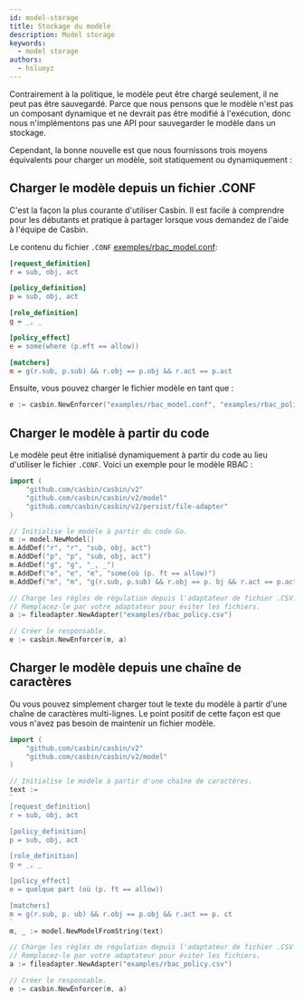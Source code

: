 ```yaml
---
id: model-storage
title: Stockage du modèle
description: Model storage
keywords:
  - model storage
authors:
  - hsluoyz
---
```


Contrairement à la politique, le modèle peut être chargé seulement, il ne peut pas être sauvegardé. Parce que nous pensons que le modèle n'est pas un composant dynamique et ne devrait pas être modifié à l'exécution, donc nous n'implémentons pas une API pour sauvegarder le modèle dans un stockage.

Cependant, la bonne nouvelle est que nous fournissons trois moyens équivalents pour charger un modèle, soit statiquement ou dynamiquement :

## Charger le modèle depuis un fichier .CONF

C'est la façon la plus courante d'utiliser Casbin. Il est facile à comprendre pour les débutants et pratique à partager lorsque vous demandez de l'aide à l'équipe de Casbin.

Le contenu du fichier `.CONF` [exemples/rbac_model.conf](https://github.com/casbin/casbin/blob/master/examples/rbac_model.conf):

```ini
[request_definition]
r = sub, obj, act

[policy_definition]
p = sub, obj, act

[role_definition]
g = _, _

[policy_effect]
e = some(where (p.eft == allow))

[matchers]
m = g(r.sub, p.sub) && r.obj == p.obj && r.act == p.act
```

Ensuite, vous pouvez charger le fichier modèle en tant que :

```go
e := casbin.NewEnforcer("examples/rbac_model.conf", "examples/rbac_policy.csv")
```

## Charger le modèle à partir du code

Le modèle peut être initialisé dynamiquement à partir du code au lieu d'utiliser le fichier `.CONF`. Voici un exemple pour le modèle RBAC :

```go
import (
    "github.com/casbin/casbin/v2"
    "github.com/casbin/casbin/v2/model"
    "github.com/casbin/casbin/v2/persist/file-adapter"
)

// Initialise le modèle à partir du code Go.
m := model.NewModel()
m.AddDef("r", "r", "sub, obj, act")
m.AddDef("p", "p", "sub, obj, act")
m.AddDef("g", "g", "_, _")
m.AddDef("e", "e", "e", "some(où (p. ft == allow)")
m.AddDef("m", "m", "g(r.sub, p.sub) && r.obj == p. bj && r.act == p.act")

// Charge les règles de régulation depuis l'adaptateur de fichier .CSV.
// Remplacez-le par votre adaptateur pour éviter les fichiers.
a := fileadapter.NewAdapter("examples/rbac_policy.csv")

// Créer le responsable.
e := casbin.NewEnforcer(m, a)
```

## Charger le modèle depuis une chaîne de caractères

Ou vous pouvez simplement charger tout le texte du modèle à partir d'une chaîne de caractères multi-lignes. Le point positif de cette façon est que vous n'avez pas besoin de maintenir un fichier modèle.

```go
import (
    "github.com/casbin/casbin/v2"
    "github.com/casbin/casbin/v2/model"
)

// Initialise le modèle à partir d'une chaîne de caractères.
text :=
`
[request_definition]
r = sub, obj, act

[policy_definition]
p = sub, obj, act

[role_definition]
g = _, _

[policy_effect]
e = quelque part (où (p. ft == allow))

[matchers]
m = g(r.sub, p. ub) && r.obj == p.obj && r.act == p. ct
`
m, _ := model.NewModelFromString(text)

// Charge les règles de régulation depuis l'adaptateur de fichier .CSV.
// Remplacez-le par votre adaptateur pour éviter les fichiers.
a := fileadapter.NewAdapter("examples/rbac_policy.csv")

// Créer le responsable.
e := casbin.NewEnforcer(m, a)
```
